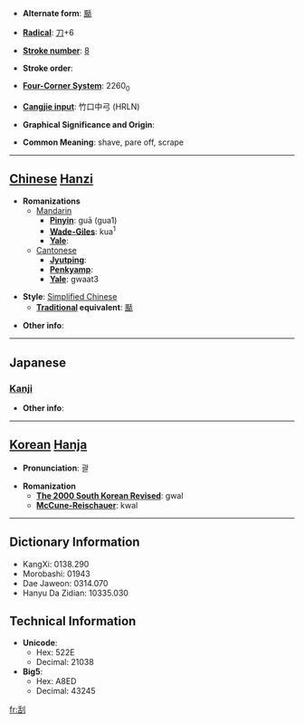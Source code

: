 * '''Alternate form''': [[颳]]

* '''[[Wiktionary:Chinese radical index| Radical]]''': [[Wiktionary:Chinese radical index 刀|刀]]+6

* '''[[Wiktionary:Chinese total strokes index|Stroke number]]''': [[Wiktionary:Chinese total strokes index 8|8]]

* '''Stroke order''': 

* '''[[Wiktionary:Chinese four corner index|Four-Corner System]]''': 2260<sub>0</sub>

* '''[[Wiktionary:Chinese Cangjie index|Cangjie input]]''': 竹口中弓 (HRLN)

* '''Graphical Significance and Origin''': 

* '''Common Meaning''': shave, pare off, scrape

----

== [[Chinese]] [[Hanzi]] ==

* '''Romanizations'''
** [[Mandarin]]
*** '''[[Pinyin]]''': guā (gua1)
*** '''[[Wade-Giles]]''': kua<sup>1</sup>
*** '''[[Yale]]''': 
**[[Cantonese]]
***'''[[Jyutping]]''':
***'''[[Penkyamp]]''': 
***'''[[Yale]]''': gwaat3

* '''Style''': [[Simplified Chinese]] 
** '''[[Traditional Chinese|Traditional]] equivalent''': [[颳]]

* '''Other info''': 

----

==Japanese==
===[[Kanji]]===
{{kanji|on readings=[[かつ]] (katsu)|kun readings=[[けずる]] (kezuru)}}

* '''Other info''':  

----

== [[Korean]] [[Hanja]] ==

* '''Pronunciation''': 괄

* '''Romanization'''
** '''[[The 2000 South Korean Revised Romanization|The 2000 South Korean Revised]]''': gwal
** '''[[McCune-Reischauer]]''': kwal

----

== Dictionary Information ==

* KangXi: 0138.290
* Morobashi: 01943
* Dae Jaweon: 0314.070
* Hanyu Da Zidian: 10335.030

== Technical Information ==

* '''Unicode''':
** Hex: 522E
** Decimal: 21038
* '''Big5''':
** Hex: A8ED
** Decimal: 43245

[[fr:刮]]